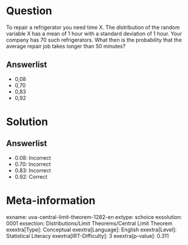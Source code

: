 Question
========

To repair a refrigerator you need time X. The distribution of the random variable X has a mean of 1 hour with a standard deviation of 1 hour. Your company has 70 such refrigerators. What then is the probability that the average repair job takes longer than 50 minutes?

Answerlist
----------

* 0,08
* 0,70
* 0,83
* 0,92

Solution
========

Answerlist
----------

* 0.08: Incorrect
* 0.70: Incorrect
* 0.83: Incorrect
* 0.92: Correct

Meta-information
================
exname: uva-central-limit-theorem-1282-en
extype: schoice
exsolution: 0001
exsection: Distributions/Limit Theorems/Central Limit Theorem
exextra[Type]: Conceptual
exextra[Language]: English
exextra[Level]: Statistical Literacy
exextra[IRT-Difficulty]: 3
exextra[p-value]: 0.311
